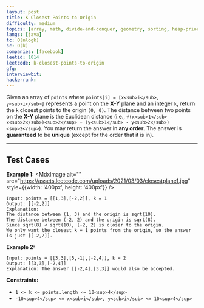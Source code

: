 ```yaml
---
layout: post
title: K Closest Points to Origin
difficulty: medium
topics: [array, math, divide-and-conquer, geometry, sorting, heap-priority-queue, quickselect]
langs: [java]
tc: O(nlogk)
sc: O(k)
companies: [facebook]
leetid: 1014
leetcode: k-closest-points-to-origin
gfg: 
interviewbit: 
hackerrank: 
---
```

Given an array of `points` where `points[i] = [x<sub>i</sub>, y<sub>i</sub>]` represents a point on the **X-Y** plane and an integer `k`, return the `k` closest points to the origin `(0, 0)`.
The distance between two points on the **X-Y** plane is the Euclidean distance (i.e., `√(x<sub>1</sub> - x<sub>2</sub>)<sup>2</sup> + (y<sub>1</sub> - y<sub>2</sub>)<sup>2</sup>`).
You may return the answer in **any order**. The answer is **guaranteed** to be **unique** (except for the order that it is in).
 
---
## Test Cases
**Example 1:**
<MdxImage alt="" src="https://assets.leetcode.com/uploads/2021/03/03/closestplane1.jpg" style={{width: '400px', height: '400px'}} />
```
Input: points = [[1,3],[-2,2]], k = 1
Output: [[-2,2]]
Explanation:
The distance between (1, 3) and the origin is sqrt(10).
The distance between (-2, 2) and the origin is sqrt(8).
Since sqrt(8) < sqrt(10), (-2, 2) is closer to the origin.
We only want the closest k = 1 points from the origin, so the answer is just [[-2,2]].
```

**Example 2:**
```
Input: points = [[3,3],[5,-1],[-2,4]], k = 2
Output: [[3,3],[-2,4]]
Explanation: The answer [[-2,4],[3,3]] would also be accepted.
```
 
**Constraints:**
	
* `1 <= k <= points.length <= 10<sup>4</sup>`
* `-10<sup>4</sup> <= x<sub>i</sub>, y<sub>i</sub> <= 10<sup>4</sup>`
